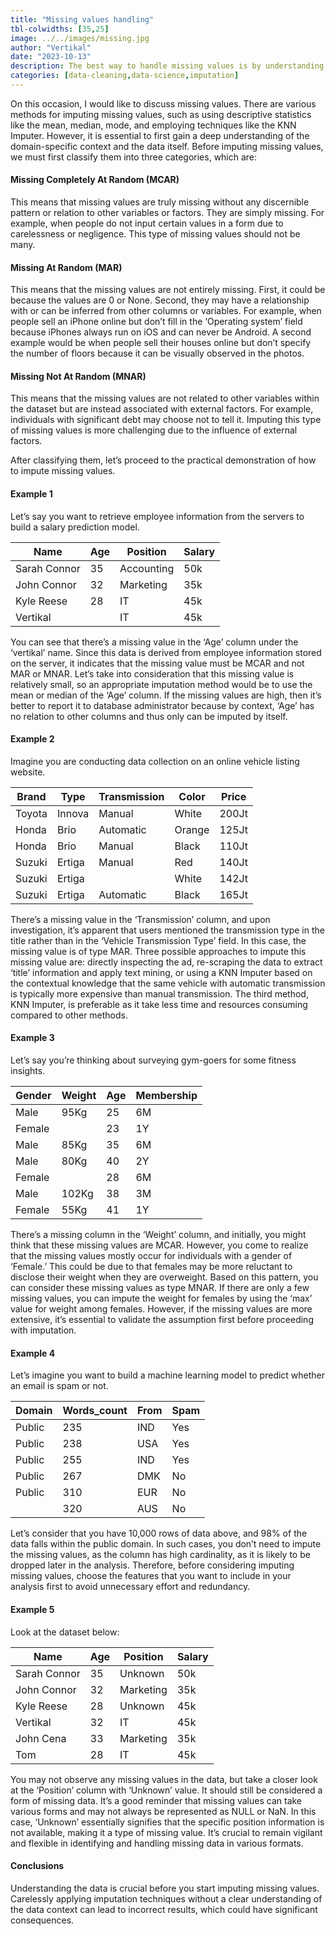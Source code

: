 ---
title: "Missing values handling"
tbl-colwidths: [35,25]
image: ../../images/missing.jpg
author: "Vertikal"
date: "2023-10-13"
description: The best way to handle missing values is by understanding the data.
categories: [data-cleaning,data-science,imputation]
---

On this occasion, I would like to discuss missing values. There are various methods for imputing missing values, such as using descriptive statistics like the mean, median, mode, and employing techniques like the KNN Imputer. However, it is essential to first gain a deep understanding of the domain-specific context and the data itself. Before imputing missing values, we must first classify them into three categories, which are:

#### Missing Completely At Random (MCAR)
This means that missing values are truly missing without any discernible pattern or relation to other variables or factors. They are simply missing. For example, when people do not input certain values in a form due to carelessness or negligence. This type of missing values should not be many.

#### Missing At Random (MAR)
This means that the missing values are not entirely missing. First, it could be because the values are 0 or None. Second, they may have a relationship with or can be inferred from other columns or variables. For example, when people sell an iPhone online but don't fill in the 'Operating system' field because iPhones always run on iOS and can never be Android. A second example would be when people sell their houses online but don't specify the number of floors because it can be visually observed in the photos.

#### Missing Not At Random (MNAR)
This means that the missing values are not related to other variables within the dataset but are instead associated with external factors. For example, individuals with significant debt may choose not to tell it. Imputing this type of missing values is more challenging due to the influence of external factors.

After classifying them, let's proceed to the practical demonstration of how to impute missing values.

#### Example 1
Let's say you want to retrieve employee information from the servers to build a salary prediction model.

Name| Age| Position| Salary|
-|-|-|-|
Sarah Connor|35|Accounting|50k
John Connor|32|Marketing|35k
Kyle Reese|28|IT |45k
Vertikal||IT|45k

You can see that there's a missing value in the 'Age' column under the 'vertikal' name. Since this data is derived from employee information stored on the server, it indicates that the missing value must be MCAR and not MAR or MNAR. Let's take into consideration that this missing value is relatively small, so an appropriate imputation method would be to use the mean or median of the 'Age' column. If the missing values are high, then it's better to report it to database administrator because by context, 'Age' has no relation to other columns and thus only can be imputed by itself.

#### Example 2
Imagine you are conducting data collection on an online vehicle listing website.

Brand| Type| Transmission| Color| Price|
-|-|-|-|-|
Toyota|Innova|Manual|White|200Jt
Honda|Brio|Automatic|Orange|125Jt
Honda|Brio|Manual|Black|110Jt
Suzuki|Ertiga|Manual|Red|140Jt
Suzuki|Ertiga||White|142Jt
Suzuki|Ertiga|Automatic|Black|165Jt

There's a missing value in the 'Transmission' column, and upon investigation, it's apparent that users mentioned the transmission type in the title rather than in the 'Vehicle Transmission Type' field. In this case, the missing value is of type MAR. Three possible approaches to impute this missing value are: directly inspecting the ad, re-scraping the data to extract 'title' information and apply text mining, or using a KNN Imputer based on the contextual knowledge that the same vehicle with automatic transmission is typically more expensive than manual transmission. The third method, KNN Imputer, is preferable as it take less time and resources consuming compared to other methods.

#### Example 3
Let's say you're thinking about surveying gym-goers for some fitness insights.

Gender| Weight| Age| Membership|
-|-|-|-|
Male|95Kg|25|6M|
Female||23|1Y|
Male|85Kg|35|6M|
Male|80Kg|40|2Y|
Female||28|6M|
Male|102Kg|38|3M|
Female|55Kg|41|1Y|

There's a missing column in the 'Weight' column, and initially, you might think that these missing values are MCAR. However, you come to realize that the missing values mostly occur for individuals with a gender of 'Female.' This could be due to that females may be more reluctant to disclose their weight when they are overweight. Based on this pattern, you can consider these missing values as type MNAR.
If there are only a few missing values, you can impute the weight for females by using the 'max' value for weight among females. However, if the missing values are more extensive, it's essential to validate the assumption first before proceeding with imputation.

#### Example 4
Let's imagine you want to build a machine learning model to predict whether an email is spam or not.

Domain| Words_count| From| Spam|
-|-|-|-|
Public|235|IND|Yes|
Public|238|USA|Yes|
Public|255|IND|Yes|
Public|267|DMK|No|
Public|310|EUR|No|
||320|AUS|No|

Let's consider that you have 10,000 rows of data above, and 98% of the data falls within the public domain. In such cases, you don't need to impute the missing values, as the column has high cardinality, as it is likely to be dropped later in the analysis. Therefore, before considering imputing missing values, choose the features that you want to include in your analysis first to avoid unnecessary effort and redundancy.

#### Example 5
Look at the dataset below:

Name| Age| Position| Salary|
-|-|-|-|
Sarah Connor|35|Unknown|50k
John Connor|32|Marketing|35k
Kyle Reese|28|Unknown |45k
Vertikal|32|IT|45k
John Cena|33|Marketing|35k
Tom|28|IT |45k

You may not observe any missing values in the data, but take a closer look at the 'Position' column with 'Unknown' value. It should still be considered a form of missing data. It's a good reminder that missing values can take various forms and may not always be represented as NULL or NaN. In this case, 'Unknown' essentially signifies that the specific position information is not available, making it a type of missing value. It's crucial to remain vigilant and flexible in identifying and handling missing data in various formats.

#### Conclusions
Understanding the data is crucial before you start imputing missing values. Carelessly applying imputation techniques without a clear understanding of the data context can lead to incorrect results, which could have significant consequences.











